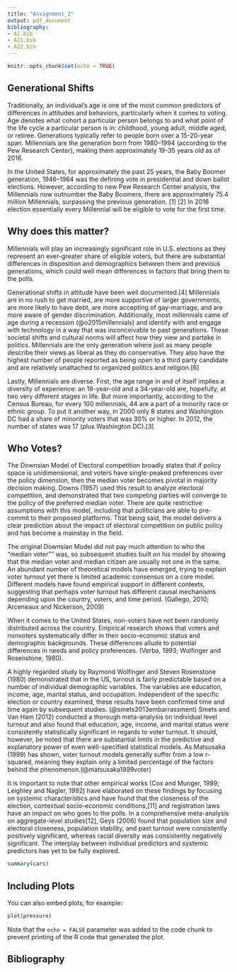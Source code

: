 ```yaml
---
title: "Assignment_2"
output: pdf_document
bibliography: 
- A2.bib
- A21.bib
- A22.bib
---
```


```r
knitr::opts_chunk$set(echo = TRUE)
```

## Generational Shifts  
 
Traditionally, an individual’s age is one of the most common predictors of differences in attitudes and behaviors, particularly when it comes to voting. Age denotes what cohort a particular person belongs to and what point of the life cycle a particular person is in: childhood, young adult, middle aged, or retiree. Generations typically refer to people born over a 15-20-year span. Millennials are the generation born from 1980–1994 (according to the Pew Research Center), making them approximately 19-35 years old as of 2016.
 
In the United States, for approximately the past 25 years, the Baby Boomer generation, 1946–1964 was the defining vote in presidential and down ballot elections. However, according to new Pew Research Center analysis, the Millennials now outnumber the Baby Boomers, there are approximately 75.4 million Millennials, surpassing the previous generation. [1] [2] In 2016 election essentially every Millennial will be eligible to vote for the first time. 
 
## Why does this matter?
 
Millennials will play an increasingly significant role in U.S. elections as they represent an ever-greater share of eligible voters, but there are substantial differences in disposition and demographics between them and previous generations, which could well mean differences in factors that bring them to the polls. 
 
Generational shifts in attitude have been well documented.[4] Millennials are in no rush to get married, are more supportive of larger governments, are more likely to have debt, are more accepting of gay-marriage, and are more aware of gender discrimination. Additionally, most millennials came of age during a recession (@o2015millennials) and identify with and engage with technology in a way that was inconceivable to past generations. These societal shifts and cultural norms will affect how they view and partake in politics. Millennials are the only generation where just as many people describe their views as liberal as they do conservative. They also have the highest number of people reported as being open to a third party candidate and are relatively unattached to organized politics and religion.[6] 

Lastly, Millennials are diverse. First, the age range in and of itself implies a diversity of experience: an 18-year-old and a 34-year-old are, hopefully, at two very different stages in life. But more importantly, according to the Census Bureau, for every 100 millennials, 44 are a part of a minority race or ethnic group.  To put it another way, in 2000 only 8 states and Washington DC had a share of minority voters that was 30% or higher. In 2012, the number of states was 17 (plus Washington DC).[3]

## Who Votes?

The Downsian Model of Electoral competition broadly states that if policy space is unidimensional, and voters have single-peaked preferences over the policy dimension, then the median voter becomes pivotal in majority decision making. Downs (1957) used this result to analyze electoral competition, and demonstrated that two competing parties will converge to the policy of the preferred median voter. There are quite restrictive assumptions with this model, including that politicians are able to pre-commit to their proposed platforms. That being said, the model delivers a clear prediction about the impact of electoral competition on public policy and has become a mainstay in the field. 

The original Downsian Model did not pay much attention to who the "median voter"" was, so subsequent studies built on his model by showing that the median voter and median citizen are usually not one in the same. An abundant number of theoretical models have emerged, trying to explain voter turnout yet there is limited academic consensus on a core model. Different models have found empirical support in different contexts, suggesting that perhaps voter turnout has different causal mechanisms depending upon the country, voters, and time period. (Gallego, 2010; Arceneaux and Nickerson, 2009)

When it comes to the United States, non-voters have not been randomly distributed across the country. Empirical research shows that voters and nonvoters systematically differ in their socio-economic status and demographic backgrounds. These differences allude to potential differences in needs and policy preferences. (Verba, 1993; Wolfinger and Rosenstone, 1980).

A highly regarded study by Raymond Wolfinger and Steven Rosenstone (1980) demonstrated that in the US, turnout is fairly predictable based on a number of individual demographic variables. The variables are education, income, age, marital status, and occupation. Independent of the specific election or country examined, these results have been confirmed time and time again by subsequent studies. (@smets2013embarrassment) Smets and Van Ham (2012) conducted a thorough meta-analysis on individual level turnout and also found that education, age, income, and marital status were consistently statistically significant in regards to voter turnout. It should, however, be noted that there are substantial limits in the predictive and explanatory power of even well-specified statistical models. As Matsusaka (1999) has shown, voter turnout models generally suffer from a low r-squared, meaning they explain only a limited percentage of the factors behind the phenomenon.(@matsusaka1999voter)    

It is important to note that other empirical works (Cox and Munger, 1989; Leighley and Nagler, 1992) have elaborated on these findings by focusing on systemic characteristics and have found that the closeness of the election, contextual socio-economic conditions,[11] and registration laws have an impact on who goes to the polls. In a comprehensive meta-analysis on aggregate-level studies[12], Geys (2006) found that population size and electoral closeness, population stability, and past turnout were consistently positively significant, whereas racial diversity was consistently negatively significant. The interplay between individual predictors and systemic predictors has yet to be fully explored.

```r
summary(cars)
```

## Including Plots

You can also embed plots, for example:

```r
plot(pressure)
```

Note that the `echo = FALSE` parameter was added to the code chunk to prevent printing of the R code that generated the plot.

## Bibliography
